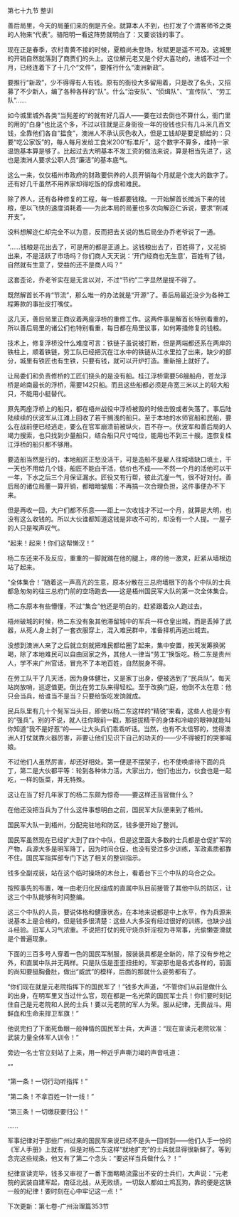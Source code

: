 

第七十九节 整训

善后局里，今天的局董们来的倒是齐全。就算本人不到，也打发了个清客师爷之类的人物来“代表”。骆阳明一看这阵势就明白了：又要谈钱的事了。

现在正是春季，农村青黄不接的时候，夏粮尚未登场，秋赋更是遥不可及。这城里的开销自然就落到了商贾们的头上。这位解元老又是个好大喜功的，进城不过一个月，已经连着下了十几个“文件”，要推行什么“澳洲新政”。

要推行“新政”，少不得得有人有钱。原有的衙役大多留用着，只是改了名头，又招募了不少新人，编了各种各样的“队”。什么“治安队”、“侦缉队”、“宣传队”、“劳工队”……

如今城里城外各类“当髡差的”的就有好几百人――要在过去倒也不算什么，衙门里的用的“白身”也比这个多，不过以往就是正身衙役一年的役钱也只有几斗米几百文钱，全靠他们各自“揾食”，澳洲人不承认灰色收入，但是工钱却是要足额给的：只要“吃公家饭”的，每人每月发给工食米200“标准斤”，这个数字不算多，维持一家温饱基本算是够了。比起过去大明基本不发工资的做法来说，算是相当先进了，这也是澳洲人要求公职人员“廉洁”的基本底气。

这么一来，仅仅梧州市政府的财政要供养的人员开销每个月就是个庞大的数字了。还有好几千虽然不用养家却得吃饭的俘虏和难民。

除了养人，还有各种修复的工程，每一桩都要钱粮。一开始解首长摊派下来的钱粮，便以飞快的速度消耗着――为此本局的局董也多次向解迩仁诉说，要求“削减开支”。

没料想解迩仁却完全不以为意，反而把去关说的售后局坐办乔老爷说了一通。

“……钱粮是花出去了，可是用的都是正道上。这钱粮出去了，百姓得了，又花销出来，不是活跃了市场吗？你们商人天天说：‘开门经商也无生意’，百姓有了钱，自然就有生意了，受益的还不是商人吗？”

这套歪论，乔老爷实在是无言以对，不过“节约”二字显然是提不得了。

既然解首长不肯“节流”，那么唯一的办法就是“开源”了。善后局最近没少为各种工程筹款的事扯皮打嘴仗。

这几天，善后局里正商议着两座浮桥的重修工作。这两件事是解首长特别看重的，所以善后局里的诸公们也特别看重，每日都在局里议事，如何筹措修复的钱粮。

技术上，修复浮桥没什么难度可言：铁链子虽说被打断，但是两端都还系在两岸的铁柱上，顺着铁链，劳工队已经把沉在江水中的铁链从江水里拉了出来，缺少的部分，城里有铁匠也有生铁，只要有钱，就可以开炉打造。重新接上就好了。

让局委们和负责修桥的工匠们挠头的是没有船。桂江浮桥需要56艘船舟，苍龙浮桥是岭南最长的浮桥，需要142只船。而且这些船都必须是舟宽三米以上的较大船只，不能用小艇替代。

原先两座浮桥上的船只，都在梧州战役中浮桥被毁的时候击毁或者失落了。事后陆陆续续的伏波军从江滩上回收了若干搁浅的船只。至于本地的水师官船和民船，要么在战前便已经逃走，要么在官军崩溃前被纵火，百不存一。伏波军和善后局的人竭力搜索，也只找到少量船只，结合船只尺寸吨位，能用也不到三十艘。连恢复桂江浮桥的船只都不够用。

要造船当然是行的，本地船匠正愁没活干，可是造船不是雇人往城墙缺口填土，干一天也不用给几个钱，船匠不能白干活，低价也不成――不然一个月的活他可以干一年，下水之后三个月保证漏水。匠役又有行帮，彼此沆瀣一气，很不好对付。善后局的诸位局董一算开销，都暗暗皱眉：不再搞一次合理负担，这件事便办不下来。

但是再收一回，大户们都不乐意――距上一次收钱才不过一个月，就算是大明，也没有这么收钱的。所以大伙谁都知道这钱是非收不可的，却没有一个人提。一屋子的人只是唉声叹气。

“起来！起来！你们这帮懒汉！”

杨二东还来不及反应，重重的一脚就踹在他的腿上，疼的他一激灵，赶紧从墙根边站了起来。

“全体集合！”随着这一声高亢的生意，原本分散在三总府墙根下的各个中队的士兵都急匆匆的往三总府门前的空场跑去――这是梧州国民军大队的第一次全体集合。

杨二东原本有些懵懂，不过“集合”他还是明白的，赶紧跟着众人跑过去。

梧州破城的时候，杨二东没有象其他滞留城中的军兵一样仓皇出城，而是丢掉了武器，从死人身上剥了一套衣服穿上，混入难民群中，准备择机再逃出城去。

没想到澳洲人来了之后就立刻就把难民都给圈了起来，集中安置，按天发筹换粥喝，除了本地难民可以自由回家之外，其他人一律当“劳工”换饭吃。杨二东是贵州人，学不来广州官话，冒充不了本地百姓，自然脱身不得。

在劳工队干了几天活，因为身体健壮，又是家丁出身，便被选到了“民兵队”。每天站岗放哨，巡逻值更。倒比在劳工队来得轻松。至于改换门庭，他倒不太在意：他只会当兵，给谁当不是当？只要给饭吃发饷就成。

民兵队里有几十个髡军当头目，即使以杨二东这样的“精锐”来看，这些人也是少有的“强兵”。别的不说，就人往你眼前一戳，那挺拔精干的身体和冷峻的眼神就能叫你知道“我不是好惹”的――让大头兵们乖乖听话。当然，也有不太信邪的，觉得澳洲人打仗就靠火器厉害，非要让他们见识下自己的功夫的――少不得被打的哭爹喊娘。

不过他们人虽然厉害，却还好相处。第一便是不摆架子，也不使唤虐待下面的兵丁，第二是大伙都平等：轮到各种体力活，大家出力，他们也出力，伙食也是一起吃，一样的饭菜，并无特殊。

这让在当了好几年家丁的杨二东颇为惊奇――要这样还当官做什么？

在他还没把当兵为了什么这件事想明白之前，国民军大队便来到了梧州。

国民军大队一到梧州，分配完驻地和防区，钱多便开始了整训。

国民军虽然现在已经扩大到了四个中队，但是这里面大多数的士兵都是仓促扩军的产物，兵源大多是明军降丁，因为时间仓促，也没有受过多少训练，军政素质都靠不住。国民军指挥部专门下达了相关的整训指示。

钱多全副戎装，站在这个临时操场的木台上，看着台下三个中队的乌合之众。

按照事先的布置，唯一由老归化民组成的直属中队目前接管了其他中队的防区，让这三个中队能够有时间整编。

这三个中队的人员，要说体格和健康状态，在本地来说都是中上水平，作为兵源来说基本上是合格的，但是钱多很清楚：这些人大多没有经过很好的训练，也缺少战斗经验。旧军人习气浓重。不说把打仗的死守烧杀奸淫视为寻常事，光偷懒耍滑就是个普遍现象。

下面的三百多号人穿着一色的国民军制服，服装装具都是全新的，除了没有步枪之外，和直属中队并无两样。只是队伍是歪歪扭扭的，军姿那也是各式各样的，前面的尚知要挺胸叠肚，做出“威武”的模样，后面的那就什么姿势都有了。

“你们现在就是元老院指挥下的国民军了！”钱多大声道，“不管你们从前是做什么的出身，在明军里又当过什么官，现在都是一名光荣的国民军士兵！你们要时刻记住自己是元老院和人民的士兵！要以元老院的军人为荣。服从纪律，无畏战斗。用鲜血和生命来捍卫军旗！”

他说完扫了下面死鱼眼一般神情的国民军士兵，大声道：“现在宣读元老院钦准：武装力量全体军人训令！”

旁边一名士官立刻站了上来，用一种近乎声嘶力竭的声音吼道：

“”

“第一条！一切行动听指挥！”

“第二条！不拿百姓一针一线！”

“第三条！一切缴获要归公！”

……

军事纪律对于那些广州过来的国民军来说已经不是头一回听到――他们人手一份的《军人手册》上就有，但是对杨二东这样“就地扩充”的士兵就显得很新鲜了。等到念完这些规条，他又有了第二个念头：“要这样当兵做什么？！”

纪律宣读完毕，钱多又审视了一番下面略略流露出不安的士兵们，大声说：“元老院的武装自建军起，南征北战，从无败绩，一切敌人都如土鸡瓦狗，靠的便是这铁一般的纪律！要时刻在心中牢记这一点！”

下次更新：第七卷-广州治理篇353节

